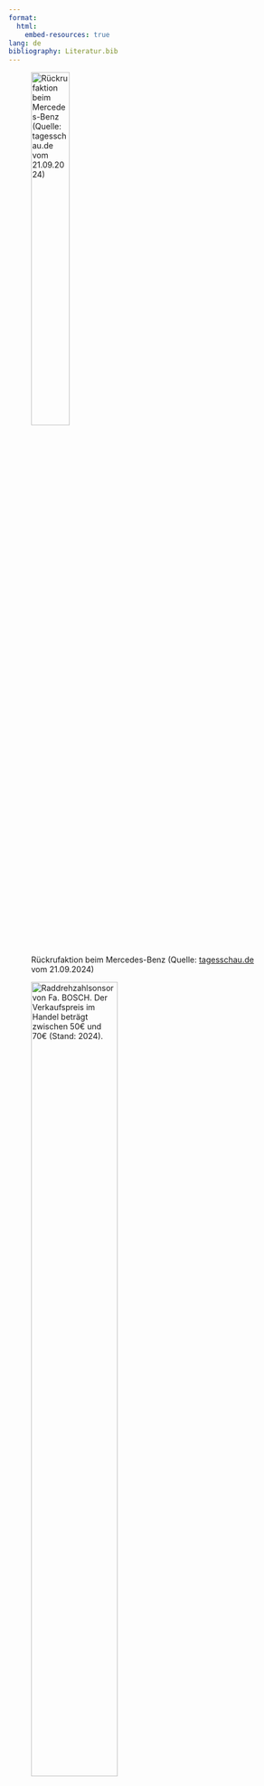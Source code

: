 ```yaml
---
format:
  html:
    embed-resources: true
lang: de
bibliography: Literatur.bib
---
```



<!-- -------------------------------------------------------------------------

                       Rückruf bei Mercedes-Benz 
                       Screenshot tagesschau.de vom 21.09.2024 08h22

-------------------------------------------------------------------------- -->

![Rückrufaktion beim Mercedes-Benz (Quelle: [tagesschau.de](https://www.tagesschau.de/) vom 21.09.2024)](images/Screenshot_20240921_082142_tagesschau.jpg){width=40% #fig-rueckruf}


![Raddrehzahlsonsor von Fa. [BOSCH](https://www.bosch-mobility.com/de/loesungen/sensoren/raddrehzahlsensor/). Der Verkaufspreis im Handel beträgt zwischen 50€ und 70€ (Stand: 2024).](images/BOSCH_Raddrehzahlsensor_Mercedes-Benz.jpg){width=60% #fig-drehzahlsensor}